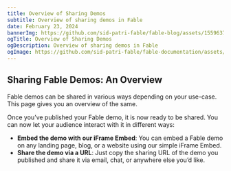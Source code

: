 ```yaml
---
title: Overview of Sharing Demos
subtitle: Overview of sharing demos in Fable
date: February 23, 2024
bannerImg: https://github.com/sid-patri-fable/fable-blog/assets/155963795/fe84d566-41fe-4571-96e0-dcd47a4af035
ogTitle: Overview of Sharing Demos
ogDescription: Overview of sharing demos in Fable
ogImage: https://github.com/sid-patri-fable/fable-documentation/assets/155963795/b4e5b310-ef91-4b56-b2f6-6420de9d7fe1
---
```


## Sharing Fable Demos: An Overview

Fable demos can be shared in various ways depending on your use-case. This page gives you an overview of the same. 

Once you’ve published your Fable demo, it is now ready to be shared. You can now let your audience interact with it in different ways: 

- **Embed the demo with our iFrame Embed**: You can embed a Fable demo on any landing page, blog, or a website using our simple iFrame Embed.
- **Share the demo via a URL**: Just copy the sharing URL of the demo you published and share it via email, chat, or anywhere else you’d like.
